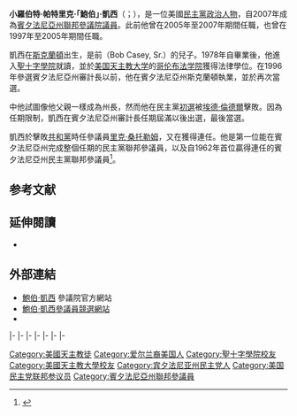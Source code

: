 {{noteTA
|1=zh-hans:鲍勃;zh-hant:鮑伯;
}}
{{Expand|time=2015-08-02T13:13:17+00:00}}
{{请求翻译|time=2015-08-02T13:13:17+00:00}}
{{Infobox officeholder
|name         = 鮑伯·凱西<br>Bob Casey
|image        = Senator Bob Casey official photo 2007.jpg
|jr/sr        = 聯邦參議員
|state        = [[賓夕法尼亞州|賓夕法尼亞州]]
|alongside    = [[帕特·圖米|帕特·圖米]]
|term_start   = 2007年1月3日
|term_end     = 
|predecessor  = [[里克·桑托勒姆|里克·桑托勒姆]]
|successor    = 
|office1      = {{le|美國參議院老齡特別委員會|United States Senate Special Committee on Aging|參議院老齡委員會}}副主席
|term_start1  = 2017年1月3日
|term_end1    = 
|predecessor1 = [[克蕾兒·麥卡斯基|克蕾兒·麥卡斯基]]
|successor1   = 
|office2      = 第34任{{le|賓夕法尼亞州司庫|Pennsylvania Treasurer}}
|governor2    = [[埃德·倫德爾|埃德·倫德爾]]
|term_start2  = 2005年1月18日
|term_end2    = 2007年1月3日<ref>{{cite news |title=Special Sessions Usually Aren't |url=http://nl.newsbank.com/nl-search/we/Archives?p_product=PG&p_theme=pg&p_action=search&p_maxdocs=200&p_topdoc=1&p_text_direct-0=1075F864A145F0F4&p_field_direct-0=document_id&p_perpage=10&p_sort=YMD_date:D&s_trackval=GooglePM |accessdate=November 20, 2011 |newspaper=The Pittsburgh Post-Gazette |date=January 2, 2005 |archive-date=2018-10-10 |archive-url=https://web.archive.org/web/20181010174434/http://nl.newsbank.com/nl-search/we/Archives?p_product=PG&p_theme=pg&p_action=search&p_maxdocs=200&p_topdoc=1&p_text_direct-0=1075F864A145F0F4&p_field_direct-0=document_id&p_perpage=10&p_sort=YMD_date:D&s_trackval=GooglePM |dead-url=no }}</ref>
|predecessor2 = {{le|芭芭拉·哈弗|Barbara Hafer}}
|successor2   = {{le|羅賓·魏斯曼|Robin Wiessmann}}
|office3      = 第49任{{le|賓夕法尼亞州審計長|Pennsylvania Auditor General}}
|governor3    = [[汤姆·里奇|汤姆·里奇]]<br>{{le|馬克·S·施韋克|Mark S. Schweiker}}<br>[[埃德·倫德爾|埃德·倫德爾]]
|term_start3  = 1997年1月21日
|term_end3    = 2005年1月18日<ref>{{cite news |last=Cattabiani |first=Mario |title=It's Robert, Not Bobby, If You Please |url=http://pqasb.pqarchiver.com/mcall/access/14283639.html?dids=14283639:14283639&FMT=ABS&FMTS=ABS:FT&type=current&date=Jan+24%2C+1997&author=MARIO+F.+CATTABIANI%2C+The+Morning+Call&pub=Morning+Call&desc=IT'S+ROBERT%2C+NOT+BOBBY%2C+IF+YOU+PLEASE&pqatl=google |accessdate=November 20, 2011 |newspaper=The Morning Call |date=January 24, 1997 |archive-date=2013-03-25 |archive-url=https://web.archive.org/web/20130325115108/http://pqasb.pqarchiver.com/mcall/access/14283639.html?dids=14283639%3A14283639&FMT=ABS&FMTS=ABS%3AFT&type=current&date=Jan+24%2C+1997&author=MARIO+F.+CATTABIANI%2C+The+Morning+Call&pub=Morning+Call&desc=IT%27S+ROBERT%2C+NOT+BOBBY%2C+IF+YOU+PLEASE&pqatl=google |dead-url=yes }}</ref>
|predecessor3 = {{le|芭芭拉·哈弗|Barbara Hafer}}
|successor3   = {{le|傑克·瓦格納 (政治人物)|Jack Wagner (politician)|傑克·瓦格納}}
|birth_name   = 小羅伯特·帕特里克·凱西<br>Robert Patrick Casey, Jr.
|birth_date   = {{birth date and age|1960|4|13}}
|birth_place  = {{US}}[[賓夕法尼亞州|賓夕法尼亞州]][[拉克瓦納縣|拉克瓦納縣]][[斯克蘭頓_(賓夕法尼亞州)|斯克蘭頓]]
|death_date   = 
|death_place  = 
|party        = [[民主黨_(美國)|民主黨]]
|spouse       = 特麗莎·福皮亞諾（Terese Foppiano）{{small|（1985－）}}
|children     = 4
|alma_mater   = [[聖十字學院|聖十字學院]]<br>[[美国天主教大学哥伦布法学院|美国天主教大学哥伦布法学院]]
|religion     = [[天主教會|羅馬天主教]]<ref>{{cite news |url=http://www.washingtonpost.com/wp-dyn/content/article/2006/09/14/AR2006091401649.html |work=[[The_Washington_Post|The Washington Post]] |first=Alan |last=Cooperman |title=Senate Candidate Speaks of Life, Faith |date=September 15, 2006 |accessdate=2015-08-02 |archive-date=2021-04-13 |archive-url=https://web.archive.org/web/20210413070753/https://www.washingtonpost.com/wp-dyn/content/article/2006/09/14/AR2006091401649.html |dead-url=no }}</ref>
|website      = [http://casey.senate.gov 參議院網站]
}}

'''小羅伯特·帕特里克·「鮑伯」·凱西'''（{{lang-en|'''Robert Patrick "Bob" Casey, Jr.'''}}；{{bd|1960年|4月13日}}），是一位美國[[民主黨_(美國)|民主黨]][[政治人物|政治人物]]，自2007年成為[[賓夕法尼亞州|賓夕法尼亞州]][[美國參議院|聯邦參議院議員]]。此前他曾在2005年至2007年期間任職{{le|賓夕法尼亞州司庫|Pennsylvania Treasurer}}，也曾在1997年至2005年期間任職{{le|賓夕法尼亞州審計長|Pennsylvania Auditor General}}。

凱西在[[斯克蘭頓_(賓夕法尼亞州)|斯克蘭頓]]出生，是前{{le|賓夕法尼亞州州長|Governor of Pennsylvania}}{{le|羅伯特·P·凱西|Robert P. Casey|老鮑伯·凱西}}（Bob Casey, Sr.）的兒子。1978年自{{le|斯克蘭頓大學預科學校|Scranton Preparatory School}}畢業後，他進入[[聖十字學院|聖十字學院]]就讀，並於[[美国天主教大学|美国天主教大学]]的[[美国天主教大学哥伦布法学院|哥伦布法学院]]獲得法律學位。在1996年參選賓夕法尼亞州審計長以前，他在賓夕法尼亞州斯克蘭頓執業，並於{{le|2000年賓夕法尼亞州審計長選舉|Pennsylvania Auditor General election, 2000|2000年}}再次當選。

{{le|2002年賓夕法尼亞州州長選舉|Pennsylvania gubernatorial election, 2002}}中他試圖像他父親一樣成為州長，然而他在民主黨[[初選|初選]]被[[埃德·倫德爾|埃德·倫德爾]]擊敗。因為任期限制，凱西在賓夕法尼亞州審計長任期屆滿以後出選{{le|2004年賓夕法尼亞州司庫選舉|Pennsylvania State Treasurer election, 2004|2004年的州司庫選舉}}，最後當選。

凱西於{{le|2006年賓夕法尼亞州美國參議院議員選舉|United States Senate election in Pennsylvania, 2006|2006年的選舉}}擊敗[[共和黨_(美國)|共和黨]]時任參議員[[里克·桑托勒姆|里克·桑托勒姆]]，又在{{le|2012年賓夕法尼亞州美國參議院議員選舉|United States Senate election in Pennsylvania, 2012|2012年}}獲得連任。他是第一位能在賓夕法尼亞州完成整個任期的民主黨聯邦參議員，以及自1962年{{le|小約瑟夫·S·克拉克|Joseph S. Clark, Jr.}}首位贏得連任的賓夕法尼亞州民主黨聯邦參議員<ref name=senate>{{cite news|work=Senator Robert P. Casey, Jr.|title=Biography|url=http://casey.senate.gov/about/biography|deadurl=yes|archiveurl=https://web.archive.org/web/20080826014524/http://casey.senate.gov/about/biography/|archivedate=2008-08-26}}</ref>。

==参考文献==
{{reflist}}

==延伸閱讀==
*{{CongLinks | congbio = c001070 | ballot = Bob_Casey,_Jr. | nndb = 001/000122632 | votesmart = 2541 | govtrack = 412246 | opencong = 412246 | rollcall = 15266 | politifact = bob-casey | fec = S6PA00217 | opensecrets = N00027503 | assets = robert-casey | legistorm = 813/Sen_Robert_Patrick_Casey_Jr.html | followthemoney = 12511 | ontheissues = Senate/Bob_Casey.htm | congress = bob-casey/1828 | worldcat = lccn-no2001-37320 | cspan = 47036 | rose = 5802 | imdb = 2449652 | bloomberg = bob-casey | nyt = c/robert_p_casey_jr | washpo = gIQABeor9O }}

==外部連結==
{{Commons category|Bob Casey, Jr.}}
*[http://casey.senate.gov/ 鮑伯·凱西] {{Wayback|url=http://casey.senate.gov/ |date=20110605021246 }}參議院官方網站
*[http://www.bobcasey.com 鮑伯·凱西參議員競選網站] {{Wayback|url=http://www.bobcasey.com/ |date=20181023204146 }}
*{{Dmoz|Regional/North_America/United_States/Pennsylvania/Government/Federal/US_Senate/Robert_P._Casey%2C_Jr._%5BD%5D}}

{{s-start}}
{{s-off}}
{{s-bef|rows=2|before={{le|芭芭拉·哈弗|Barbara Hafer}}}}
{{s-ttl|title={{le|賓夕法尼亞州審計長|Pennsylvania Auditor General}}|years=1997年－2005年}}
{{s-aft|after={{le|傑克·瓦格納 (政治人物)|Jack Wagner (politician)|傑克·瓦格納}}}}
|-
{{s-ttl|title={{le|賓夕法尼亞州司庫|Pennsylvania Treasurer}}|years=2005年－2007年}}
{{s-aft|after={{le|羅賓·魏斯曼|Robin Wiessmann}}}}
|-
{{s-ppo}}
{{s-bef|before={{le|H·克雷格·劉易斯|H. Craig Lewis|克雷格·劉易斯}}}}
{{s-ttl|title={{le|賓夕法尼亞州審計長|Pennsylvania Auditor General}}[[民主黨_(美國)|民主黨]]被提名人|years=1996年、{{le|2000年賓夕法尼亞州審計長選舉|Pennsylvania Auditor General election, 2000|2000年}}}}
{{s-aft|after={{le|傑克·瓦格納 (政治人物)|Jack Wagner (politician)|傑克·瓦格納}}}}
|-
{{s-bef|before={{le|凱瑟琳·貝克·諾爾|Catherine Baker Knoll}}}}
{{s-ttl|title={{le|賓夕法尼亞州司庫|Pennsylvania Treasurer}}[[民主黨_(美國)|民主黨]]被提名人|years={{le|2004年賓夕法尼亞州司庫選舉|Pennsylvania State Treasurer election, 2004|2004年}}}}
{{s-aft|after={{le|羅布·麥科德|Rob McCord}}}}
|-
{{s-bef|before={{le|羅恩·克林克|Ron Klink}}}}
{{s-ttl|title={{nowrap|[[美國參議員|美國參議員]]{{le|賓夕法尼亞州美國參議院議員列表|List of United States Senators from Pennsylvania|賓夕法尼亞州}}[[民主黨_(美國)|民主黨]]被提名人}}<br>（[[美國參議員類別|第1類]]）|years={{le|2006年賓夕法尼亞州美國參議院議員選舉|United States Senate election in Pennsylvania, 2006|2006年}}、{{le|2012年賓夕法尼亞州美國參議院議員選舉|United States Senate election in Pennsylvania, 2012|2012年}}、{{le|2018年賓夕法尼亞州美國參議院議員選舉|United States Senate election in Pennsylvania, 2018|2018年}}}}
{{s-inc|recent}}
|-
{{s-par|us-sen}}
{{s-bef|before=[[里克·桑托勒姆|里克·桑托勒姆]]}}
{{s-ttl|title={{le|賓夕法尼亞州美國參議院議員列表|List of United States Senators from Pennsylvania|賓夕法尼亞州第1類參議員}}|years=2007年－|alongside={{le|阿倫·斯佩克特|Arlen Specter}}、[[帕特·圖米|帕特·圖米]]}}
{{s-inc|rows=2}}
|-
{{s-bef|before=[[克蕾兒·麥卡斯基|克蕾兒·麥卡斯基]]}}
{{s-ttl|title={{le|美國參議院老齡特別委員會|United States Senate Special Committee on Aging|參議院老齡委員會}}副主席|years=2017年－}}
|-
{{s-prec|usa}}
{{s-bef|before=[[謝羅德·布朗|謝羅德·布朗]]}}
{{s-ttl|title=[[美國參議員資歷|美國參議員資歷]]|years=第26位}}
{{s-aft|after=[[艾米·克罗布彻|艾米·克罗布彻]]}}
{{s-end}}

{{Current U.S. Senators}}
{{Authority control}}
{{DEFAULTSORT:Casey, Bob, Jr.}}

[[Category:美國天主教徒|Category:美國天主教徒]]
[[Category:爱尔兰裔美国人|Category:爱尔兰裔美国人]]
[[Category:聖十字學院校友|Category:聖十字學院校友]]
[[Category:美國天主教大學校友|Category:美國天主教大學校友]]
[[Category:宾夕法尼亚州民主党人|Category:宾夕法尼亚州民主党人]]
[[Category:美国民主党联邦参议员|Category:美国民主党联邦参议员]]
[[Category:賓夕法尼亞州聯邦參議員|Category:賓夕法尼亞州聯邦參議員]]